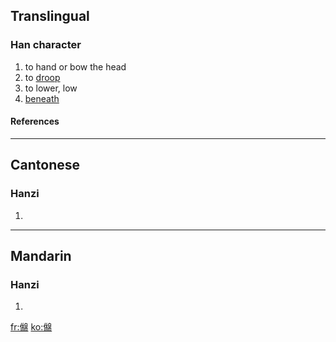 ==Translingual==
===Han character===
{{Han char|rad=人|as=14|sn=16|four=|canj=人女火月 (OVFB)}}
# to hand or bow the head
# to [[droop]]
# to lower, low
# [[beneath]]
====References====
{{Han ref|kx=0119.250|hdz=10232.100|uh=3499|ud=13465}}

----
==Cantonese==
===Hanzi===
{{yue-hanzi|jyut=|y=min4, min6}}
# {{defn|Cantonese}}

----
==Mandarin==
===Hanzi===
{{cmn-hanzi|pin=[[mián]] ([[mian2]])|wg=mien<sup>2</sup>}}
# {{defn|Mandarin}}

[[fr:㒙]]
[[ko:㒙]]